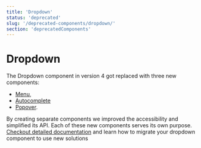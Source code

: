 ```yaml
---
title: 'Dropdown'
status: 'deprecated'
slug: '/deprecated-components/dropdown/'
section: 'deprecatedComponents'
---
```


# Dropdown

The Dropdown component in version 4 got replaced with three new components:

- [Menu](https://github.com/contentful/forma-36/blob/forma-v4/packages/components/menu/README.mdx),
- [Autocomplete](https://github.com/contentful/forma-36/blob/forma-v4/packages/components/autocomplete/README.mdx)
- [Popover](https://github.com/contentful/forma-36/blob/forma-v4/packages/components/popover/README.mdx).

By creating separate components we improved the accessibility and simplified its API. Each of these new components serves its own purpose.
[Checkout detailed documentation](https://github.com/contentful/forma-36/blob/forma-v4/MIGRATION.md#dropdown) and learn how to migrate your dropdown component to use new solutions
